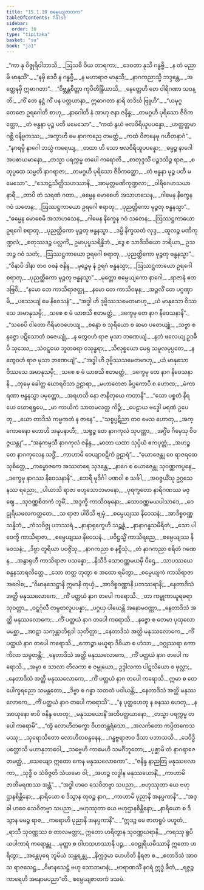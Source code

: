 ```yaml
---
title: "15.1.10 စမ္ပေယျဇာတက"
tableOfContents: false
sidebar:
  order: 10
type: "tipitaka"
basket: "su"
book: "ja1"
---
```



<DynamicBreadcrumb />

<Division number="240" book="ja1" e="ch" v="22" p="338">

<Paragraph number="3101" type="verses" book="ja1">
_“ကာ နု ဝိဇ္ဇုရိဝါဘာသိ,_  
_ဩသဓီ ဝိယ တာရကာ;_  
_ဒေဝတာ နုသိ ဂန္ဓဗ္ဗီ,_  
_န တံ မညာမိ မာနုသိံ”._  

</Paragraph>

</Division>
<Division number="241" book="ja1" e="ch" v="22" p="338">

<Paragraph number="3102" type="verses" book="ja1">
_“နမှိ ဒေဝီ န ဂန္ဓဗ္ဗီ,_  
_န မဟာရာဇ မာနုသီ;_  
_နာဂကညာသ္မိ ဘဒ္ဒန္တေ,_  
_အတ္ထေနမှိ ဣဓာဂတာ”._  

</Paragraph>

</Division>
<Division number="242" book="ja1" e="ch" v="22" p="338">

<Paragraph number="3103" type="verses" book="ja1">
_“ဝိဗ္ဘန္တစိတ္တာ ကုပိတိန္ဒြိယာသိ,_  
_နေတ္တေဟိ တေ ဝါရိဂဏာ သဝန္တိ;_  
_ကိံ တေ နဋ္ဌံ ကိံ ပန ပတ္ထယာနာ,_  
ဣဓာဂတာ နာရိ တဒိင်္ဃ ဗြူဟိ”._  

</Paragraph>

</Division>
<Division number="243" book="ja1" e="ch" v="22" p="338">

<Paragraph number="3104" type="verses" book="ja1">
_“ယမုဂ္ဂတေဇော ဥရဂေါတိ စာဟု,_  
_နာဂေါတိ နံ အာဟု ဇနာ ဇနိန္ဒ;_  
_တမဂ္ဂဟီ ပုရိသော ဇီဝိကတ္ထော,_  
_တံ ဗန္ဓနာ မုဉ္စ ပတီ မမေသော”._  

</Paragraph>

</Division>
<Division number="244" book="ja1" e="ch" v="22" p="338">

<Paragraph number="3105" type="verses" book="ja1">
_“ကထံ နွယံ ဗလဝိရိယူပပန္နော,_  
_ဟတ္ထတ္တမာဂစ္ဆိ ဝနိဗ္ဗကဿ;_  
_အက္ခာဟိ မေ နာဂကညေ တမတ္ထံ,_  
_ကထံ ဝိဇာနေမု ဂဟီတနာဂံ”._  

</Paragraph>

</Division>
<Division number="245" book="ja1" e="ch" v="22" p="338">

<Paragraph number="3106" type="verses" book="ja1">
_“နဂရမ္ပိ နာဂေါ ဘသ္မံ ကရေယျ,_  
_တထာ ဟိ သော ဗလဝိရိယူပပန္နော;_  
_ဓမ္မဉ္စ နာဂေါ အပစာယမာနော,_  
_တသ္မာ ပရက္ကမ္မ တပေါ ကရောတိ._  

</Paragraph>

</Division>
<Division number="246" book="ja1" e="ch" v="22" p="339">

<Paragraph number="3107" type="verses" book="ja1">
_စာတုဒ္ဒသိံ ပဉ္စဒသိဉ္စ ရာဇ,_  
_စတုပ္ပထေ သမ္မတိ နာဂရာဇာ;_  
_တမဂ္ဂဟီ ပုရိသော ဇီဝိကတ္ထော,_  
_တံ ဗန္ဓနာ မုဉ္စ ပတီ မမေသော”._  

</Paragraph>

</Division>
<Division number="247" book="ja1" e="ch" v="22" p="339">

<Paragraph number="3108" type="verses" book="ja1">
_“သောဠသိတ္ထိသဟဿာနိ,_  
_အာမုတ္တမဏိကုဏ္ဍလာ;_  
_ဝါရိဂေဟသယာ နာရီ,_  
_တာပိ တံ သရဏံ ဂတာ._  

</Paragraph>

</Division>
<Division number="248" book="ja1" e="ch" v="22" p="339">

<Paragraph number="3109" type="verses" book="ja1">
_ဓမ္မေန မောစေဟိ အသာဟသေန,_  
_ဂါမေန နိက္ခေန ဂဝံ သတေန;_  
_ဩဿဋ္ဌကာယော ဥရဂေါ စရာတု,_  
_ပုညတ္ထိကော မုဉ္စတု ဗန္ဓနသ္မာ”._  

</Paragraph>

</Division>
<Division number="249" book="ja1" e="ch" v="22" p="339">

<Paragraph number="3110" type="verses" book="ja1">
_“ဓမ္မေန မောစေမိ အသာဟသေန,_  
_ဂါမေန နိက္ခေန ဂဝံ သတေန;_  
_ဩဿဋ္ဌကာယော ဥရဂေါ စရာတု,_  
_ပုညတ္ထိကော မုဉ္စတု ဗန္ဓနသ္မာ._  

</Paragraph>

</Division>
<Division number="250" book="ja1" e="ch" v="22" p="339">

<Paragraph number="3111" type="verses" book="ja1">
_ဒမ္မိ နိက္ခသတံ လုဒ္ဒ,_  
_ထူလဉ္စ မဏိကုဏ္ဍလံ;_  
_စတုဿဒဉ္စ ပလ္လင်္ကံ,_  
ဥမာပုပ္ဖသရိန္နိဘံ._  

</Paragraph>

</Division>
<Division number="251" book="ja1" e="ch" v="22" p="339">

<Paragraph number="3112" type="verses" book="ja1">
_ဒွေ စ သာဒိသိယော ဘရိယာ,_  
ဥသဘဉ္စ ဂဝံ သတံ;_  
_ဩဿဋ္ဌကာယော ဥရဂေါ စရာတု,_  
_ပုညတ္ထိကော မုဉ္စတု ဗန္ဓနသ္မာ”._  

</Paragraph>

</Division>
<Division number="252" book="ja1" e="ch" v="22" p="339">

<Paragraph number="3113" type="verses" book="ja1">
_“ဝိနာပိ ဒါနာ တဝ ဝစနံ ဇနိန္ဒ,_  
_မုဉ္စေမု နံ ဥရဂံ ဗန္ဓနသ္မာ;_  
_ဩဿဋ္ဌကာယော ဥရဂေါ စရာတု,_  
_ပုညတ္ထိကော မုဉ္စတု ဗန္ဓနသ္မာ”._  

</Paragraph>

</Division>
<Division number="253" book="ja1" e="ch" v="22" p="339">

<Paragraph number="3114" type="verses" book="ja1">
_မုတ္တော စမ္ပေယျကော နာဂေါ,_  
_ရာဇာနံ ဧတဒဗြဝိ;_  
_“နမော တေ ကာသိရာဇတ္ထု,_  
_နမော တေ ကာသိဝဍ္ဎန;_  
_အဉ္ဇလိံ တေ ပဂ္ဂဏှာမိ,_  
_ပဿေယျံ မေ နိဝေသနံ”._  

</Paragraph>

</Division>
<Division number="254" book="ja1" e="ch" v="22" p="340">

<Paragraph number="3115" type="verses" book="ja1">
_“အဒ္ဓါ ဟိ ဒုဗ္ဗိဿသမေတမာဟု,_  
_ယံ မာနုသော ဝိဿသေ အမာနုသမှိ;_  
_သစေ စ မံ ယာစသိ ဧတမတ္ထံ,_  
_ဒက္ခေမု တေ နာဂ နိဝေသနာနိ”._  

</Paragraph>

</Division>
<Division number="255" book="ja1" e="ch" v="22" p="340">

<Paragraph number="3116" type="verses" book="ja1">
_“သစေပိ ဝါတော ဂိရိမာဝဟေယျ,_  
_စန္ဒော စ သုရိယော စ ဆမာ ပတေယျုံ;_  
_သဗ္ဗာ စ နဇ္ဇော ပဋိသောတံ ဝဇေယျုံ,_  
_န တွေဝဟံ ရာဇ မုသာ ဘဏေယျံ._  

</Paragraph>

</Division>
<Division number="256" book="ja1" e="ch" v="22" p="340">

<Paragraph number="3117" type="verses" book="ja1">
_နဘံ ဖလေယျ ဥဒဓီပိ သုဿေ,_  
_သံဝဋ္ဋယေ ဘူတဓရာ ဝသုန္ဓရာ;_  
_သိလုစ္စယော မေရု သမူလမုပ္ပတေ,_  
_န တွေဝဟံ ရာဇ မုသာ ဘဏေယျံ”._  

</Paragraph>

</Division>
<Division number="257" book="ja1" e="ch" v="22" p="340">

<Paragraph number="3118" type="verses" book="ja1">
_“အဒ္ဓါ ဟိ ဒုဗ္ဗိဿသမေတမာဟု,_  
_ယံ မာနုသော ဝိဿသေ အမာနုသမှိ;_  
_သစေ စ မံ ယာစသိ ဧတမတ္ထံ,_  
_ဒက္ခေမု တေ နာဂ နိဝေသနာနိ._  

</Paragraph>

</Division>
<Division number="258" book="ja1" e="ch" v="22" p="340">

<Paragraph number="3119" type="verses" book="ja1">
_တုမှေ ခေါတ္ထ ဃောရဝိသာ ဥဠာရာ,_  
_မဟာတေဇာ ခိပ္ပကောပီ စ ဟောထ;_  
_မံကာရဏာ ဗန္ဓနသ္မာ ပမုတ္တော,_  
_အရဟသိ နော ဇာနိတုယေ ကတာနိ”._  

</Paragraph>

</Division>
<Division number="259" book="ja1" e="ch" v="22" p="340">

<Paragraph number="3120" type="verses" book="ja1">
_“သော ပစ္စတံ နိရယေ ဃောရရူပေ,_  
_မာ ကာယိကံ သာတမလတ္ထ ကိဉ္စိ;_  
_ပေဠာယ ဗဒ္ဓေါ မရဏံ ဥပေတု,_  
_ယော တာဒိသံ ကမ္မကတံ န ဇာနေ”._  

</Paragraph>

</Division>
<Division number="260" book="ja1" e="ch" v="22" p="341">

<Paragraph number="3121" type="verses" book="ja1">
_“သစ္စပ္ပဋိညာ တဝ မေသ ဟောတု,_  
_အက္ကောဓနော ဟောဟိ အနုပနာဟီ;_  
_သဗ္ဗဉ္စ တေ နာဂကုလံ သုပဏ္ဏာ,_  
_အဂ္ဂိံဝ ဂိမှေသု ဝိဝဇ္ဇယန္တု”._  

</Paragraph>

</Division>
<Division number="261" book="ja1" e="ch" v="22" p="341">

<Paragraph number="3122" type="verses" book="ja1">
_“အနုကမ္ပသီ နာဂကုလံ ဇနိန္ဒ,_  
_မာတာ ယထာ သုပ္ပိယံ ဧကပုတ္တံ;_  
_အဟဉ္စ တေ နာဂကုလေန သဒ္ဓိံ,_  
_ကာဟာမိ ဝေယျာဝဋိကံ ဥဠာရံ”._  

</Paragraph>

</Division>
<Division number="262" book="ja1" e="ch" v="22" p="341">

<Paragraph number="3123" type="verses" book="ja1">
_“ယောဇေန္တု ဝေ ရာဇရထေ သုစိတ္တေ,_  
_ကမ္ဗောဇကေ အဿတရေ သုဒန္တေ;_  
_နာဂေ စ ယောဇေန္တု သုဝဏ္ဏကပ္ပနေ,_  
_ဒက္ခေမု နာဂဿ နိဝေသနာနိ”._  

</Paragraph>

</Division>
<Division number="263" book="ja1" e="ch" v="22" p="341">

<Paragraph number="3124" type="verses" book="ja1">
_ဘေရီ မုဒိင်္ဂါ ပဏဝါ စ သင်္ခါ,_  
_အဝဇ္ဇယိံသု ဥဂ္ဂသေနဿ ရညော;_  
_ပါယာသိ ရာဇာ ဗဟုသောဘမာနော,_  
_ပုရက္ခတော နာရိဂဏဿ မဇ္ဈေ._  

</Paragraph>

</Division>
<Division number="264" book="ja1" e="ch" v="22" p="341">

<Paragraph number="3125" type="verses" book="ja1">
_သုဝဏ္ဏစိတကံ ဘူမိံ,_  
_အဒ္ဒက္ခိ ကာသိဝဍ္ဎနော;_  
_သောဝဏ္ဏမယပါသာဒေ,_  
_ဝေဠုရိယဖလကတ္ထတေ._  

</Paragraph>

</Division>
<Division number="265" book="ja1" e="ch" v="22" p="341">

<Paragraph number="3126" type="verses" book="ja1">
_သ ရာဇာ ပါဝိသိ ဗျမှံ,_  
_စမ္ပေယျဿ နိဝေသနံ;_  
_အာဒိစ္စဝဏ္ဏသန္နိဘံ,_  
_ကံသဝိဇ္ဇု ပဘဿရံ._  

</Paragraph>

</Division>
<Division number="266" book="ja1" e="ch" v="22" p="341">

<Paragraph number="3127" type="verses" book="ja1">
_နာနာရုက္ခေဟိ သဉ္ဆန္နံ,_  
_နာနာဂန္ဓသမီရိတံ;_  
_သော ပါဝေက္ခိ ကာသိရာဇာ,_  
_စမ္ပေယျဿ နိဝေသနံ._  

</Paragraph>

</Division>
<Division number="267" book="ja1" e="ch" v="22" p="341">

<Paragraph number="3128" type="verses" book="ja1">
_ပဝိဋ္ဌသ္မိံ ကာသိရညေ,_  
_စမ္ပေယျဿ နိဝေသနံ;_  
_ဒိဗ္ဗာ တူရိယာ ပဝဇ္ဇိံသု,_  
_နာဂကညာ စ နစ္စိသုံ._  

</Paragraph>

</Division>
<Division number="268" book="ja1" e="ch" v="22" p="341">

<Paragraph number="3129" type="verses" book="ja1">
_တံ နာဂကညာ စရိတံ ဂဏေန,_  
_အနွာရုဟီ ကာသိရာဇာ ပသန္နော;_  
_နိသီဒိ သောဝဏ္ဏမယမှိ ပီဌေ,_  
_သာပဿယေ စန္ဒနသာရလိတ္တေ._  

</Paragraph>

</Division>
<Division number="269" book="ja1" e="ch" v="22" p="342">

<Paragraph number="3130" type="verses" book="ja1">
_သော တတ္ထ ဘုတွာ စ အထော ရမိတွာ,_  
_စမ္ပေယျကံ ကာသိရာဇာ အဝေါစ;_  
_“ဝိမာနသေဋ္ဌာနိ ဣမာနိ တုယှံ,_  
_အာဒိစ္စဝဏ္ဏာနိ ပဘဿရာနိ;_  
_နေတာဒိသံ အတ္ထိ မနုဿလောကေ,_  
_ကိံ ပတ္ထယံ နာဂ တပေါ ကရောသိ._  

</Paragraph>

</Division>
<Division number="270" book="ja1" e="ch" v="22" p="342">

<Paragraph number="3131" type="verses" book="ja1">
_တာ ကမ္ဗုကာယူရဓရာ သုဝတ္ထာ,_  
_ဝဋ္ဋင်္ဂုလီ တမ္ဗတလူပပန္နာ;_  
_ပဂ္ဂယှ ပါယေန္တိ အနောမဝဏ္ဏာ,_  
_နေတာဒိသံ အတ္ထိ မနုဿလောကေ;_  
_ကိံ ပတ္ထယံ နာဂ တပေါ ကရောသိ._  

</Paragraph>

</Division>
<Division number="271" book="ja1" e="ch" v="22" p="342">

<Paragraph number="3132" type="verses" book="ja1">
_နဇ္ဇော စ တေမာ ပုထုလောမမစ္ဆာ,_  
_အာဋာ သကုန္တာဘိရုဒါ သုတိတ္ထာ;_  
_နေတာဒိသံ အတ္ထိ မနုဿလောကေ,_  
_ကိံ ပတ္ထယံ နာဂ တပေါ ကရောသိ._  

</Paragraph>

</Division>
<Division number="272" book="ja1" e="ch" v="22" p="342">

<Paragraph number="3133" type="verses" book="ja1">
_ကောဉ္စာ မယူရာ ဒိဝိယာ စ ဟံသာ,_  
_ဝဂ္ဂုဿရာ ကောကိလာ သမ္ပတန္တိ;_  
_နေတာဒိသံ အတ္ထိ မနုဿလောကေ,_  
_ကိံ ပတ္ထယံ နာဂ တပေါ ကရောသိ._  

</Paragraph>

</Division>
<Division number="273" book="ja1" e="ch" v="22" p="342">

<Paragraph number="3134" type="verses" book="ja1">
_အမ္ဗာ စ သာလာ တိလကာ စ ဇမ္ဗုယော,_  
ဥဒ္ဒါလကာ ပါဋလိယော စ ဖုလ္လာ;_  
_နေတာဒိသံ အတ္ထိ မနုဿလောကေ,_  
_ကိံ ပတ္ထယံ နာဂ တပေါ ကရောသိ._  

</Paragraph>

</Division>
<Division number="274" book="ja1" e="ch" v="22" p="342">

<Paragraph number="3135" type="verses" book="ja1">
ဣမာ စ တေ ပေါက္ခရညော သမန္တတော,_  
_ဒိဗ္ဗာ စ ဂန္ဓာ သတတံ ပဝါယန္တိ;_  
_နေတာဒိသံ အတ္ထိ မနုဿလောကေ,_  
_ကိံ ပတ္ထယံ နာဂ တပေါ ကရောသိ”._  

</Paragraph>

</Division>
<Division number="275" book="ja1" e="ch" v="22" p="343">

<Paragraph number="3136" type="verses" book="ja1">
_“န ပုတ္တဟေတု န ဓနဿ ဟေတု,_  
_န အာယုနော စာပိ ဇနိန္ဒ ဟေတု;_  
_မနုဿယောနိံ အဘိပတ္ထယာနော,_  
_တသ္မာ ပရက္ကမ္မ တပေါ ကရောမိ”._  

</Paragraph>

</Division>
<Division number="276" book="ja1" e="ch" v="22" p="343">

<Paragraph number="3137" type="verses" book="ja1">
_“တွံ လောဟိတက္ခော ဝိဟတန္တရံသော,_  
_အလင်္ကတော ကပ္ပိတကေသမဿု;_  
_သုရောသိတော လောဟိတစန္ဒနေန,_  
_ဂန္ဓဗ္ဗရာဇာဝ ဒိသာ ပဘာသသိ._  

</Paragraph>

</Division>
<Division number="277" book="ja1" e="ch" v="22" p="343">

<Paragraph number="3138" type="verses" book="ja1">
_ဒေဝိဒ္ဓိပတ္တောသိ မဟာနုဘာဝေါ,_  
_သဗ္ဗေဟိ ကာမေဟိ သမင်္ဂိဘူတော;_  
_ပုစ္ဆာမိ တံ နာဂရာဇေတမတ္ထံ,_  
_သေယျော ဣတော ကေန မနုဿလောကော”._  

</Paragraph>

</Division>
<Division number="278" book="ja1" e="ch" v="22" p="343">

<Paragraph number="3139" type="verses" book="ja1">
_“ဇနိန္ဒ နာညတြ မနုဿလောကာ,_  
_သုဒ္ဓီ ဝ သံဝိဇ္ဇတိ သံယမော ဝါ;_  
_အဟဉ္စ လဒ္ဓါန မနုဿယောနိံ,_  
_ကာဟာမိ ဇာတိမရဏဿ အန္တံ”._  

</Paragraph>

</Division>
<Division number="279" book="ja1" e="ch" v="22" p="343">

<Paragraph number="3140" type="verses" book="ja1">
_“အဒ္ဓါ ဟဝေ သေဝိတဗ္ဗာ သပညာ,_  
_ဗဟုဿုတာ ယေ ဗဟုဌာနစိန္တိနော;_  
_နာရိယော စ ဒိသွာန တုဝဉ္စ နာဂ,_  
_ကာဟာမိ ပုညာနိ အနပ္ပကာနိ”._  

</Paragraph>

</Division>
<Division number="280" book="ja1" e="ch" v="22" p="343">

<Paragraph number="3141" type="verses" book="ja1">
_“အဒ္ဓါ ဟဝေ သေဝိတဗ္ဗာ သပညာ,_  
_ဗဟုဿုတာ ယေ ဗဟုဌာနစိန္တိနော;_  
_နာရိယော စ ဒိသွာန မမဉ္စ ရာဇ,_  
_ကရောဟိ ပုညာနိ အနပ္ပကာနိ”._  

</Paragraph>

</Division>
<Division number="281" book="ja1" e="ch" v="22" p="343">

<Paragraph number="3142" type="verses" book="ja1">
_“ဣဒဉ္စ မေ ဇာတရူပံ ပဟူတံ,_  
_ရာသီ သုဝဏ္ဏဿ စ တာလမတ္တာ;_  
ဣတော ဟရိတွာန သုဝဏ္ဏဃရာနိ,_  
_ကရဿု ရူပိယပါကာရံ ကရောန္တု._  

</Paragraph>

</Division>
<Division number="282" book="ja1" e="ch" v="22" p="344">

<Paragraph number="3143" type="verses" book="ja1">
_မုတ္တာ စ ဝါဟသဟဿာနိ ပဉ္စ,_  
_ဝေဠုရိယမိဿာနိ ဣတော ဟရိတွာ;_  
_အန္တေပုရေ ဘူမိယံ သန္ထရန္တု,_  
_နိက္ကဒ္ဒမာ ဟေဟိတိ နီရဇာ စ._  

</Paragraph>

</Division>
<Division number="283" book="ja1" e="ch" v="22" p="344">

<Paragraph number="3144" type="verses" book="ja1">
_ဧတာဒိသံ အာဝသ ရာဇသေဋ္ဌ,_  
_ဝိမာနသေဋ္ဌံ ဗဟု သောဘမာနံ;_  
_ဗာရာဏသိံ နဂရံ ဣဒ္ဓံ ဖီတံ,_  
_ရဇ္ဇဉ္စ ကာရေဟိ အနောမပညာ”တိ._  


</Paragraph>
</Division>

<Paragraph number="3145" type="center" book="ja1">
စမ္ပေယျဇာတကံ ဒသမံ.
</Paragraph>